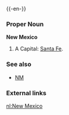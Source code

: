 {{wikipedia}}
{{-en-}}

===Proper Noun===
'''New Mexico'''
#A {{USstate}}  Capital: [[Santa Fe]].
===See also===
*[[NM]]
===External links===
{{pedialite}}

[[nl:New Mexico]]